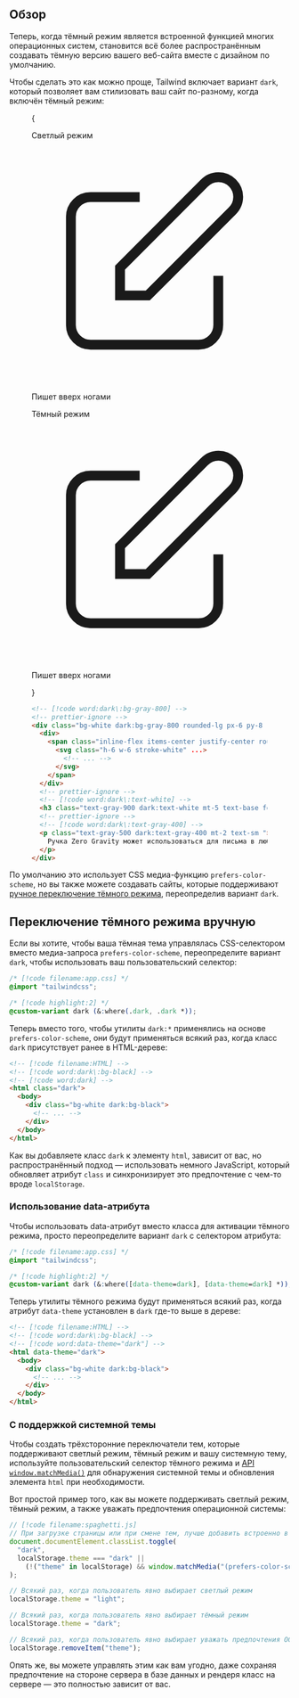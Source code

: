 

## Обзор

Теперь, когда тёмный режим является встроенной функцией многих операционных систем, становится всё более распространённым создавать тёмную версию вашего веб-сайта вместе с дизайном по умолчанию.

Чтобы сделать это как можно проще, Tailwind включает вариант `dark`, который позволяет вам стилизовать ваш сайт по-разному, когда включён тёмный режим:

<Figure>

<Example padding={false}>
  {
    <div className="grid grid-cols-1 sm:grid-cols-2">
      <div className="p-8 pt-7">
        <p className="mb-2 text-sm font-medium text-gray-500">Светлый режим</p>
        <div className="rounded-lg bg-white px-6 py-8 shadow-xl ring ring-gray-900/5">
          <div>
            <span className="inline-flex items-center justify-center rounded-md bg-indigo-500 p-2 shadow-lg">
              <svg
                className="h-6 w-6 text-white"
                xmlns="http://www.w3.org/2000/svg"
                fill="none"
                viewBox="0 0 24 24"
                stroke="currentColor"
                aria-hidden="true"
              >
                <path
                  strokeLinecap="round"
                  strokeLinejoin="round"
                  strokeWidth="2"
                  d="M11 5H6a2 2 0 00-2 2v11a2 2 0 002 2h11a2 2 0 002-2v-5m-1.414-9.414a2 2 0 112.828 2.828L11.828 15H9v-2.828l8.586-8.586z"
                />
              </svg>
            </span>
          </div>
          <p className="mt-5 text-base font-medium tracking-tight text-gray-900">Пишет вверх ногами</p>
          <p
            className="mt-2 text-sm text-gray-500"
            children={`Ручка Zero Gravity может использоваться для письма в любом положении,
          включая вверх ногами. Она даже работает в космосе.`}
          />
        </div>
      </div>
      <div className="bg-gray-900 p-8 pt-7">
        <p className="mb-2 text-sm font-medium text-gray-400">Тёмный режим</p>
        <div className="rounded-lg bg-gray-800 px-6 py-8 shadow-xl ring ring-gray-900/5">
          <div>
            <span className="inline-flex items-center justify-center rounded-md bg-indigo-500 p-2 shadow-lg">
              <svg
                className="h-6 w-6 text-white"
                xmlns="http://www.w3.org/2000/svg"
                fill="none"
                viewBox="0 0 24 24"
                stroke="currentColor"
                aria-hidden="true"
              >
                <path
                  strokeLinecap="round"
                  strokeLinejoin="round"
                  strokeWidth="2"
                  d="M11 5H6a2 2 0 00-2 2v11a2 2 0 002 2h11a2 2 0 002-2v-5m-1.414-9.414a2 2 0 112.828 2.828L11.828 15H9v-2.828l8.586-8.586z"
                />
              </svg>
            </span>
          </div>
          <p className="mt-5 text-base font-medium tracking-tight text-white">Пишет вверх ногами</p>
          <p
            className="mt-2 text-sm text-gray-400"
            children={`Ручка Zero Gravity может использоваться для письма в любом положении,
          включая вверх ногами. Она даже работает в космосе.`}
          />
        </div>
      </div>
    </div>
  }
</Example>

```html
<!-- [!code word:dark\:bg-gray-800] -->
<!-- prettier-ignore -->
<div class="bg-white dark:bg-gray-800 rounded-lg px-6 py-8 ring shadow-xl ring-gray-900/5">
  <div>
    <span class="inline-flex items-center justify-center rounded-md bg-indigo-500 p-2 shadow-lg">
      <svg class="h-6 w-6 stroke-white" ...>
        <!-- ... -->
      </svg>
    </span>
  </div>
  <!-- prettier-ignore -->
  <!-- [!code word:dark\:text-white] -->
  <h3 class="text-gray-900 dark:text-white mt-5 text-base font-medium tracking-tight ">Пишет вверх ногами</h3>
  <!-- prettier-ignore -->
  <!-- [!code word:dark\:text-gray-400] -->
  <p class="text-gray-500 dark:text-gray-400 mt-2 text-sm ">
    Ручка Zero Gravity может использоваться для письма в любом положении, включая вверх ногами. Она даже работает в космосе.
  </p>
</div>
```

</Figure>

По умолчанию это использует CSS медиа-функцию `prefers-color-scheme`, но вы также можете создавать сайты, которые поддерживают [ручное переключение тёмного режима](#переключение-тёмного-режима-вручную), переопределив вариант `dark`.

## Переключение тёмного режима вручную

Если вы хотите, чтобы ваша тёмная тема управлялась CSS-селектором вместо медиа-запроса `prefers-color-scheme`, переопределите вариант `dark`, чтобы использовать ваш пользовательский селектор:

```css
/* [!code filename:app.css] */
@import "tailwindcss";

/* [!code highlight:2] */
@custom-variant dark (&:where(.dark, .dark *));
```

Теперь вместо того, чтобы утилиты `dark:*` применялись на основе `prefers-color-scheme`, они будут применяться всякий раз, когда класс `dark` присутствует ранее в HTML-дереве:

```html
<!-- [!code filename:HTML] -->
<!-- [!code word:dark\:bg-black] -->
<!-- [!code word:dark] -->
<html class="dark">
  <body>
    <div class="bg-white dark:bg-black">
      <!-- ... -->
    </div>
  </body>
</html>
```

Как вы добавляете класс `dark` к элементу `html`, зависит от вас, но распространённый подход — использовать немного JavaScript, который обновляет атрибут `class` и синхронизирует это предпочтение с чем-то вроде `localStorage`.

### Использование data-атрибута

Чтобы использовать data-атрибут вместо класса для активации тёмного режима, просто переопределите вариант `dark` с селектором атрибута:

```css
/* [!code filename:app.css] */
@import "tailwindcss";

/* [!code highlight:2] */
@custom-variant dark (&:where([data-theme=dark], [data-theme=dark] *));
```

Теперь утилиты тёмного режима будут применяться всякий раз, когда атрибут `data-theme` установлен в `dark` где-то выше в дереве:

```html
<!-- [!code filename:HTML] -->
<!-- [!code word:dark\:bg-black] -->
<!-- [!code word:data-theme="dark"] -->
<html data-theme="dark">
  <body>
    <div class="bg-white dark:bg-black">
      <!-- ... -->
    </div>
  </body>
</html>
```

### С поддержкой системной темы

Чтобы создать трёхсторонние переключатели тем, которые поддерживают светлый режим, тёмный режим и вашу системную тему, используйте пользовательский селектор тёмного режима и [API `window.matchMedia()`](https://developer.mozilla.org/en-US/docs/Web/API/Window/matchMedia) для обнаружения системной темы и обновления элемента `html` при необходимости.

Вот простой пример того, как вы можете поддерживать светлый режим, тёмный режим, а также уважать предпочтения операционной системы:

```js
// [!code filename:spaghetti.js]
// При загрузке страницы или при смене тем, лучше добавить встроенно в `head`, чтобы избежать FOUC
document.documentElement.classList.toggle(
  "dark",
  localStorage.theme === "dark" ||
    (!("theme" in localStorage) && window.matchMedia("(prefers-color-scheme: dark)").matches),
);

// Всякий раз, когда пользователь явно выбирает светлый режим
localStorage.theme = "light";

// Всякий раз, когда пользователь явно выбирает тёмный режим
localStorage.theme = "dark";

// Всякий раз, когда пользователь явно выбирает уважать предпочтения ОС
localStorage.removeItem("theme");
```

Опять же, вы можете управлять этим как вам угодно, даже сохраняя предпочтение на стороне сервера в базе данных и рендеря класс на сервере — это полностью зависит от вас.
